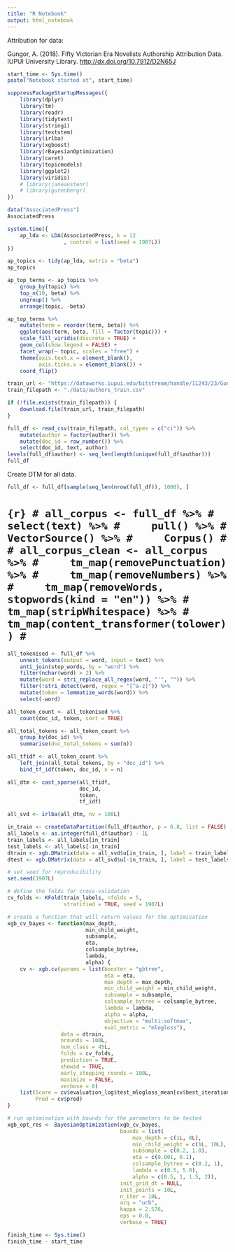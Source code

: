```yaml
---
title: "R Notebook"
output: html_notebook
---
```


Attribution for data: 

Gungor, A. (2018). Fifty Victorian Era Novelists Authorship Attribution Data. IUPUI University Library. [http://dx.doi.org/10.7912/D2N65J](http://dx.doi.org/10.7912/D2N65J)

```r
start_time <- Sys.time()
paste("Notebook started at", start_time)
```

```r
suppressPackageStartupMessages({
    library(dplyr)
    library(tm)
    library(readr)
    library(tidytext)
    library(stringi)
    library(textstem)
    library(irlba)
    library(xgboost)
    library(rBayesianOptimization)
    library(caret)
    library(topicmodels)
    library(ggplot2)
    library(viridis)
    # library(janeaustenr)
    # library(gutenbergr)
})
```

```r
data("AssociatedPress")
AssociatedPress
```

```r
system.time({
    ap_lda <- LDA(AssociatedPress, k = 12 
                  , control = list(seed = 1907L))
})
```

```r
ap_topics <- tidy(ap_lda, matrix = "beta")
ap_topics
```

```r
ap_top_terms <- ap_topics %>%
    group_by(topic) %>%
    top_n(10, beta) %>%
    ungroup() %>%
    arrange(topic, -beta)

ap_top_terms %>%
    mutate(term = reorder(term, beta)) %>%
    ggplot(aes(term, beta, fill = factor(topic))) +
    scale_fill_viridis(discrete = TRUE) +
    geom_col(show.legend = FALSE) +
    facet_wrap(~ topic, scales = "free") +
    theme(axis.text.x = element_blank(), 
          axis.ticks.x = element_blank()) +
    coord_flip()
```


```r
train_url <- "https://dataworks.iupui.edu/bitstream/handle/11243/23/Gungor_2018_VictorianAuthorAttribution_data-train.csv"
train_filepath <- "./data/authors_train.csv"

if (!file.exists(train_filepath)) {
    download.file(train_url, train_filepath)
}
```

```r
full_df <- read_csv(train_filepath, col_types = c("ci")) %>% 
    mutate(author = factor(author)) %>% 
    mutate(doc_id = row_number()) %>% 
    select(doc_id, text, author)
levels(full_df$author) <- seq_len(length(unique(full_df$author)))
full_df
```

Create DTM for all data.


```r
full_df <- full_df[sample(seq_len(nrow(full_df)), 1000), ]
```

# ```{r}
# all_corpus <- full_df %>%
#     select(text) %>%
#     pull() %>%
#     VectorSource() %>%
#     Corpus()
# 
# all_corpus_clean <- all_corpus %>%
#     tm_map(removePunctuation) %>%
#     tm_map(removeNumbers) %>%
#     tm_map(removeWords, stopwords(kind = "en")) %>%
#     tm_map(stripWhitespace) %>%
#     tm_map(content_transformer(tolower))
# ```

```r
all_tokenised <- full_df %>% 
    unnest_tokens(output = word, input = text) %>% 
    anti_join(stop_words, by = "word") %>% 
    filter(nchar(word) > 2) %>% 
    mutate(word = stri_replace_all_regex(word, "'", "")) %>% 
    filter(!stri_detect(word, regex = "[^a-z]")) %>% 
    mutate(token = lemmatize_words(word)) %>% 
    select(-word)

all_token_count <- all_tokenised %>% 
    count(doc_id, token, sort = TRUE)

all_total_tokens <- all_token_count %>% 
    group_by(doc_id) %>% 
    summarise(doc_total_tokens = sum(n))

all_tfidf <- all_token_count %>% 
    left_join(all_total_tokens, by = "doc_id") %>% 
    bind_tf_idf(token, doc_id, n = n)

all_dtm <- cast_sparse(all_tfidf, 
                       doc_id, 
                       token, 
                       tf_idf)
```

```r
all_svd <- irlba(all_dtm, nv = 100L)
```

```r
in_train <- createDataPartition(full_df$author, p = 0.8, list = FALSE)
all_labels <- as.integer(full_df$author) - 1L
train_labels <- all_labels[in_train]
test_labels <- all_labels[-in_train]
dtrain <- xgb.DMatrix(data = all_svd$u[in_train, ], label = train_labels)
dtest <- xgb.DMatrix(data = all_svd$u[-in_train, ], label = test_labels)
```

```r
# set seed for reproducibility
set.seed(1907L)

# define the folds for cross-validation
cv_folds <- KFold(train_labels, nfolds = 5,
                  stratified = TRUE, seed = 1907L)

# create a function that will return values for the optimisation
xgb_cv_bayes <- function(max_depth, 
                         min_child_weight, 
                         subsample, 
                         eta,
                         colsample_bytree, 
                         lambda, 
                         alpha) {
    cv <- xgb.cv(params = list(booster = "gbtree", 
                               eta = eta,
                               max_depth = max_depth,
                               min_child_weight = min_child_weight,
                               subsample = subsample, 
                               colsample_bytree = colsample_bytree,
                               lambda = lambda, 
                               alpha = alpha,
                               objective = "multi:softmax",
                               eval_metric = "mlogloss"),
                 data = dtrain, 
                 nrounds = 100L,
                 num_class = 45L, 
                 folds = cv_folds, 
                 prediction = TRUE, 
                 showsd = TRUE,
                 early_stopping_rounds = 100L, 
                 maximize = FALSE, 
                 verbose = 0)
    list(Score = cv$evaluation_log$test_mlogloss_mean[cv$best_iteration],
         Pred = cv$pred)
}

# run optimisation with bounds for the parameters to be tested
xgb_opt_res <- BayesianOptimization(xgb_cv_bayes,
                                    bounds = list(
                                        max_depth = c(1L, 8L),
                                        min_child_weight = c(1L, 10L), 
                                        subsample = c(0.2, 1.0), 
                                        eta = c(0.001, 0.1), 
                                        colsample_bytree = c(0.2, 1), 
                                        lambda = c(0.5, 5.0), 
                                        alpha = c(0.5, 1, 1.5, 2)),
                                    init_grid_dt = NULL, 
                                    init_points = 10L, 
                                    n_iter = 10L,
                                    acq = "ucb", 
                                    kappa = 2.576, 
                                    eps = 0.0,
                                    verbose = TRUE)
```

```r
finish_time <- Sys.time()
finish_time - start_time
```